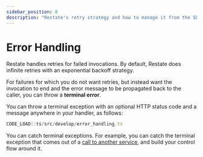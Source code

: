 ```yaml
---
sidebar_position: 8
description: "Restate's retry strategy and how to manage it from the SDK."
---
```


# Error Handling

Restate handles retries for failed invocations.
By default, Restate does infinite retries with an exponential backoff strategy.

For failures for which you do not want retries, but instead want the invocation to end and the error message
to be propagated back to the caller, you can throw a **terminal error**.

You can throw a terminal exception with an optional HTTP status code and a message anywhere in your handler, as follows:

```typescript
CODE_LOAD::ts/src/develop/error_handling.ts
```

You can catch terminal exceptions. For example, you can catch the terminal exception that comes out of a [call to another service](/develop/ts/service-communication#request-response-calls), and build your control flow around it.
